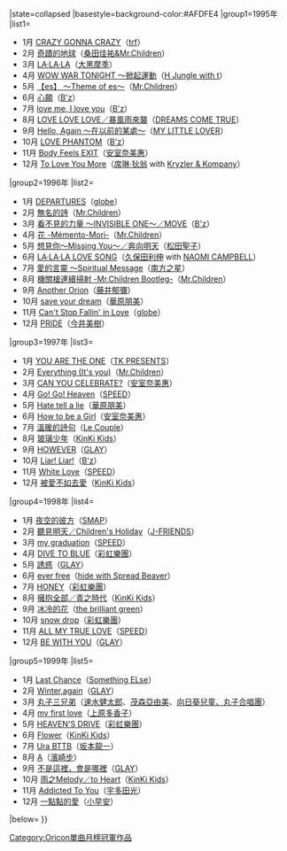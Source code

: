 {{Navbox
|bodyclass=hlist

|name=Oricon單曲月榜冠軍 (1990年代後期)
|title=[[Oricon公信榜|Oricon]][[單曲]]月榜冠軍作品及獲得者{{#if:{{{1|}}}|（{{{1|}}}）|}}
|state=<includeonly>collapsed</includeonly>
|basestyle=background-color:#AFDFE4
|group1=1995年
|list1=
*1月 [[CRAZY GONNA CRAZY]]（[[TRF|trf]]）
*2月 [[奇蹟的地球]]（[[桑田佳祐&Mr.Children]]）
*3月 [[LA·LA·LA]]（[[大黑摩季]]）
*4月 [[WOW WAR TONIGHT ～掀起運動]]（[[H Jungle with t]]）
*5月 [[【es】 ～Theme of es～]]（[[Mr.Children]]）
*6月 [[心願 (B'z單曲)|心願]]（[[B'z]]）
*7月 [[love me, I love you]]（[[B'z]]）
*8月 [[LOVE LOVE LOVE/暴風雨來襲|LOVE LOVE LOVE／暴風雨來襲]]（[[DREAMS COME TRUE]]）
*9月 [[Hello, Again ～在以前的某處～]]（[[My Little Lover|MY LITTLE LOVER]]）
*10月 [[LOVE PHANTOM]]（[[B'z]]）
*11月 [[Body Feels EXIT]]（[[安室奈美惠]]）
*12月 [[To Love You More]]（[[席琳·狄翁]] with [[Kryzler & Kompany]]）
|group2=1996年
|list2=
*1月 [[DEPARTURES]]（[[globe]]）
*2月 [[無名的詩]]（[[Mr.Children]]）
*3月 [[看不見的力量 ～INVISIBLE ONE～/MOVE|看不見的力量 ～INVISIBLE ONE～／MOVE]]（[[B'z]]）
*4月 [[花 -Mémento-Mori-]]（[[Mr.Children]]）
*5月 [[想見你～Missing You～/奔向明天|想見你～Missing You～／奔向明天]]（[[松田聖子]]）
*6月 [[LA·LA·LA LOVE SONG]]（[[久保田利伸]] with [[娜奧美·金寶|NAOMI CAMPBELL]]）
*7月 [[愛的言靈 ～Spiritual Message]]（[[南方之星]]）
*8月 [[機關槍連續掃射 -Mr.Children Bootleg-]]（[[Mr.Children]]）
*9月 [[Another Orion]]（[[藤井郁彌]]）
*10月 [[save your dream]]（[[華原朋美]]）
*11月 [[Can't Stop Fallin' in Love]]（[[globe]]）
*12月 [[PRIDE (今井美樹單曲)|PRIDE]]（[[今井美樹]]）
|group3=1997年
|list3=
*1月 [[YOU ARE THE ONE]]（[[小室家族|TK PRESENTS]]）
*2月 [[Everything (It's you)]]（[[Mr.Children]]）
*3月 [[CAN YOU CELEBRATE?]]（[[安室奈美惠]]）
*4月 [[Go! Go! Heaven]]（[[SPEED (日本音樂團體)|SPEED]]）
*5月 [[Hate tell a lie]]（[[華原朋美]]）
*6月 [[How to be a Girl]]（[[安室奈美惠]]）
*7月 [[溫暖的詩句]]（[[Le Couple]]）
*8月 [[玻璃少年]]（[[近畿小子|KinKi Kids]]）
*9月 [[HOWEVER]]（[[GLAY]]）
*10月 [[Liar! Liar!]]（[[B'z]]）
*11月 [[White Love]]（[[SPEED (日本音樂團體)|SPEED]]）
*12月 [[被愛不如去愛]]（[[近畿小子|KinKi Kids]]）
|group4=1998年
|list4=
*1月 [[夜空的彼方]]（[[SMAP]]）
*2月 [[聽見明天/Children's Holiday|聽見明天／Children's Holiday]]（[[J-FRIENDS]]）
*3月 [[my graduation]]（[[SPEED (日本音樂團體)|SPEED]]）
*4月 [[DIVE TO BLUE]]（[[彩虹樂團]]）
*5月 [[誘惑 (GLAY單曲)|誘惑]]（[[GLAY]]）
*6月 [[ever free]]（[[hide|hide with Spread Beaver]]）
*7月 [[HONEY (彩虹樂團單曲)|HONEY]]（[[彩虹樂團]]）
*8月 [[擁抱全部/青之時代|擁抱全部／青之時代]]（[[近畿小子|KinKi Kids]]）
*9月 [[冰冷的花]]（[[the brilliant green]]）
*10月 [[snow drop]]（[[彩虹樂團]]）
*11月 [[ALL MY TRUE LOVE]]（[[SPEED (日本音樂團體)|SPEED]]）
*12月 [[BE WITH YOU]]（[[GLAY]]）
|group5=1999年
|list5=
*1月 [[Last Chance]]（[[Something ELse]]）
*2月 [[Winter,again]]（[[GLAY]]）
*3月 [[丸子三兄弟]]（[[速水健太郎]]、[[茂森亞由美]]、[[與媽媽同樂|向日葵兒童、丸子合唱團]]）
*4月 [[my first love]]（[[上原多香子]]）
*5月 [[HEAVEN'S DRIVE]]（[[彩虹樂團]]）
*6月 [[Flower (近畿小子單曲)|Flower]]（[[近畿小子|KinKi Kids]]）
*7月 [[Ura BTTB]]（[[坂本龍一]]）
*8月 [[A (濱崎步單曲)|A]]（[[濱崎步]]）
*9月 [[不是這裡，會是哪裡]]（[[GLAY]]）
*10月 [[雨之Melody/to Heart|雨之Melody／to Heart]]（[[近畿小子|KinKi Kids]]）
*11月 [[Addicted To You]]（[[宇多田光]]）
*12月 [[一點點的愛]]（[[小早安]]）
|below={{Oricon單曲月榜冠軍/年份別模板}}
}}<noinclude>
[[Category:Oricon單曲月榜冠軍作品]]
</noinclude>